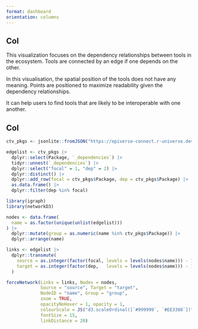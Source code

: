 ```yaml
---
format: dashboard
orientation: columns
---
```


## Col {width=20%}

::: {.card title="How to read this map?"}

This visualization focuses on the dependency relationships between tools in the ecosystem. Tools are connected by an edge if one depends on the other.

In this visualisation, the spatial position of the tools does not have any meaning. Points are positioned to maximize readability given the dependency relationships.

It can help users to find tools that are likely to be interoperable with one another.

:::

## Col

```r
ctv_pkgs <- jsonlite::fromJSON("https://epiverse-connect.r-universe.dev/api/packages/")

edgelist <- ctv_pkgs |>
  dplyr::select(Package, `_dependencies`) |>
  tidyr::unnest(`_dependencies`) |>
  dplyr::select("focal" = 1, "dep" = 2) |>
  dplyr::distinct() |>
  dplyr::add_row(focal = ctv_pkgs$Package, dep = ctv_pkgs$Package) |>
  as.data.frame() |>
  dplyr::filter(dep %in% focal)

library(igraph)
library(networkD3)

nodes <- data.frame(
  name = as.factor(unique(unlist(edgelist)))
) |>
  dplyr::mutate(group = as.numeric(name %in% ctv_pkgs$Package)) |>
  dplyr::arrange(name)

links <- edgelist |>
  dplyr::transmute(
    source = as.integer(factor(focal, levels = levels(nodes$name))) - 1,
    target = as.integer(factor(dep,   levels = levels(nodes$name))) - 1
  )

forceNetwork(Links = links, Nodes = nodes,
             Source = "source", Target = "target",
             NodeID = "name", Group = "group",
             zoom = TRUE,
             opacityNoHover = 1, opacity = 1,
             colourScale = JS("d3.scaleOrdinal([`#999999`, `#EE3388`])"),
             fontSize = 15,
             linkDistance = 20)
```

